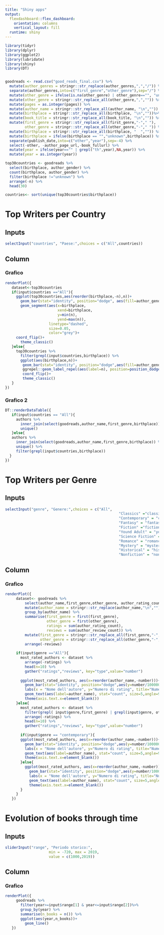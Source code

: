 ```yaml
---
title: "Shiny apps"
output: 
  flexdashboard::flex_dashboard:
    orientation: columns
    vertical_layout: fill
  runtime: shiny
---
```


```r
library(tidyr)
library(dplyr)
library(ggplot2)
library(lubridate)
library(shiny)
library(DT)


goodreads <- read.csv("good_reads_final.csv") %>%
  mutate(author_genres = stringr::str_replace(author_genres,",","/")) %>%
  separate(author_genres,into=c("first_genre","other_genre"),sep="/") %>%
  mutate(other_genre = ifelse(is.na(other_genre) | other_genre=="", "unknown",other_genre)) %>%
  mutate(other_genre = stringr::str_replace_all(other_genre,",","")) %>%
  mutate(pages = as.integer(pages)) %>%
  mutate(author_name = stringr::str_replace_all(author_name, "\n","")) %>%
  mutate(birthplace = stringr::str_replace_all(birthplace, "\n",""))%>%
  mutate(book_title = stringr::str_replace_all(book_title, "\n","")) %>%
  mutate(first_genre = stringr::str_replace_all(first_genre,"-"," "),
         other_genre = stringr::str_replace_all(other_genre,"-"," ")) %>%
  mutate(birthplace = stringr::str_replace_all(birthplace, "  ","")) %>%
  mutate(birthplace = ifelse(birthplace == "","unknown",birthplace)) %>%
  separate(publish_date,into=c("other","year"),sep=-4) %>%
  select(-other, -author_page_url,-book_fullurl) %>%
  mutate(year = ifelse(year=="" | grepl("th",year),NA,year)) %>%
  mutate(year = as.integer(year))

top30countries <- goodreads %>%
  select(birthplace, author_gender) %>%
  count(birthplace, author_gender) %>%
  filter(birthplace !="unknown") %>%
  arrange(-n) %>%
  head(30)

countries<- sort(unique(top30countries$birthplace))
```

Top Writers per Country
===============================

Inputs {.sidebar}
-------------------------------------
```r
selectInput("countries", "Paese:",choices = c("All",countries))
```

Column
-------------------------------------
### Grafico
```r
renderPlot({
   dataset<-top30countries
   if(input$countries =="All"){
     ggplot(top30countries,aes(reorder(birthplace,-n),n))+
       geom_bar(stat="identity", position="dodge", aes(fill=author_gender))+
       geom_segment(aes(x=birthplace, 
                        xend=birthplace, 
                        y=min(n), 
                        yend=max(n)), 
                    linetype="dashed", 
                    size=0.05,
                    color="grey")+
     coord_flip()+
       theme_classic()
   }else{
     top30countries %>%
       filter(grepl(input$countries,birthplace)) %>%
       ggplot(aes(birthplace,n))+
        geom_bar(stat="identity", position="dodge",aes(fill=author_gender))+
        ggrepel::geom_label_repel(aes(label=n), position=position_dodge(width=0.5))+
        coord_flip()+
        theme_classic()
   }
})
```
### Grafico 2
```r
DT::renderDataTable({
   if(input$countries == "All"){
     authors %>%
       inner_join(select(goodreads,author_name,first_genre,birthplace)) %>%
       unique()
   }else{
   authors %>%
     inner_join(select(goodreads,author_name,first_genre,birthplace)) %>%
     unique() %>%
     filter(grepl(input$countries,birthplace))
  }
})
```

Top Writers per Genre
===============================

Inputs {.sidebar}
-------------------------------------
```r
selectInput("genre", "Genere:",choices = c("All",
                                                    "Classics" ="classics",
                                                    "Contemporary" = "contemporary",
                                                    "Fantasy" = "fantasy",
                                                    "Fiction" ="fiction",
                                                    "Yound Adult" = "young adult",
                                                    "Science Fiction" = "science fiction",
                                                    "Romance" = "romance",
                                                    "Mystery" = "mystery",
                                                    "Historical" = "historical",
                                                    "Nonfiction" = "nonfiction"))
```

Column
-------------------------------------
### Grafico
```r
renderPlot({
     dataset<- goodreads %>%
         select(author_name,first_genre,other_genre, author_rating_count,author_review_count) %>%
         mutate(author_name = stringr::str_replace(author_name,"\n","")) %>%
         group_by(author_name) %>%
         summarise(first_genre = first(first_genre),
                   other_genre = first(other_genre),
                   ratings = sum(author_rating_count),
                   reviews = sum(author_review_count)) %>%
         mutate(first_genre = stringr::str_replace_all(first_genre,"-"," "),
                other_genre = stringr::str_replace_all(other_genre,"-"," ")) %>%
         arrange(-reviews)
     
     if(input$genre =="All"){
       most_rated_authors <- dataset %>%
         arrange(-ratings) %>%
         head(n=10) %>%
         gather("ratings","reviews", key="type",value="number")
       
       ggplot(most_rated_authors, aes(x=reorder(author_name,-number)))+
         geom_bar(stat="identity", position="dodge",aes(y=number/1000000,fill=type)) +
         labs(x = "Nome dell'autore", y="Numero di rating", title="Numero di valutazioni e recensioni (in milioni)")+
         geom_text(aes(label=author_name), stat="count", size=5,angle=90, vjust=-0.5, hjust=-0.2)+
         theme(axis.text.x=element_blank())
     }else{
       most_rated_authors <- dataset %>%
         filter(grepl( input$genre,first_genre) | grepl(input$genre, other_genre)) %>%
         arrange(-ratings) %>%
         head(n=10) %>%
         gather("ratings","reviews", key="type",value="number")
       
       if(input$genre == "contemporary"){
       ggplot(most_rated_authors, aes(x=reorder(author_name,-number)))+
         geom_bar(stat="identity", position="dodge",aes(y=number/1000000,fill=type)) +
         labs(x = "Nome dell'autore", y="Numero di rating", title="Numero di valutazioni e recensioni (in milioni)")+
         geom_text(aes(label=author_name), stat="count", size=5,angle=90, vjust =-0.2,hjust=2)+
         theme(axis.text.x=element_blank()) 
       }else{
         ggplot(most_rated_authors, aes(x=reorder(author_name,-number)))+
           geom_bar(stat="identity", position="dodge",aes(y=number/1000000,fill=type)) +
           labs(x = "Nome dell'autore", y="Numero di rating", title="Numero di valutazioni e recensioni (in milioni)")+
           geom_text(aes(label=author_name), stat="count", size=5,angle=90, vjust=-0.5, hjust=-0.1)+
           theme(axis.text.x=element_blank()) 
       }
     }
   })
```

Evolution of books through time
===============================
Inputs {.sidebar}
-------------------------------------
```r
sliderInput("range", "Periodo storico:",
                    min = -720, max = 2019,
                    value = c(1000,2019))
```

Column
-------------------------------------

### Grafico 
```r
renderPlot({
     goodreads %>%
       filter(year>=input$range[1] & year<=input$range[2])%>%
       group_by(year) %>%
       summarise(n_books = n()) %>%
       ggplot(aes(year,n_books))+
         geom_line()
   })
```
